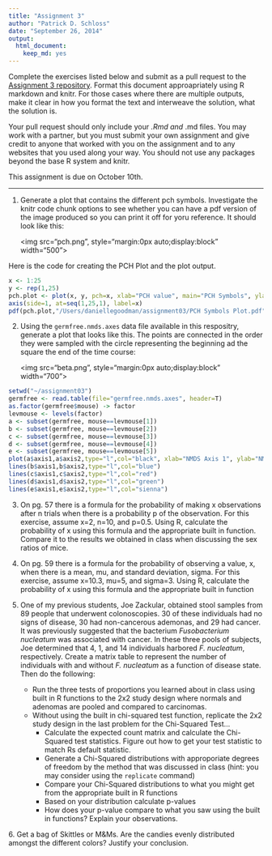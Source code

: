 ```yaml
---
title: "Assignment 3"
author: "Patrick D. Schloss"
date: "September 26, 2014"
output:
  html_document:
    keep_md: yes
---
```


Complete the exercises listed below and submit as a pull request to the [Assignment 3 repository](http://www.github.com/microbialinformatics/assignment03).  Format this document approapriately using R markdown and knitr. For those cases where there are multiple outputs, make it clear in how you format the text and interweave the solution, what the solution is.

Your pull request should only include your *.Rmd and *.md files. You may work with a partner, but you must submit your own assignment and give credit to anyone that worked with you on the assignment and to any websites that you used along your way. You should not use any packages beyond the base R system and knitr.

This assignment is due on October 10th.

------

1.  Generate a plot that contains the different pch symbols. Investigate the knitr code chunk options to see whether you can have a pdf version of the image produced so you can print it off for yoru reference. It should look like this:

    <img src="pch.png", style="margin:0px auto;display:block" width="500">

Here is the code for creating the PCH Plot and the plot output.
```r
x <- 1:25
y <- rep(1,25)
pch.plot <- plot(x, y, pch=x, xlab="PCH value", main="PCH Symbols", ylab="", grid(nx=26, ny=1, col="grey", lty="solid"), axes=F, cex=1.5)
axis(side=1, at=seq(1,25,1), label=x)
pdf(pch.plot,"/Users/daniellegoodman/assignment03/PCH Symbols Plot.pdf")
```

2.  Using the `germfree.nmds.axes` data file available in this respositry, generate a plot that looks like this. The points are connected in the order they were sampled with the circle representing the beginning ad the square the end of the time course:

    <img src="beta.png", style="margin:0px auto;display:block" width="700">

```r
setwd("~/assignment03")
germfree <- read.table(file="germfree.nmds.axes", header=T)
as.factor(germfree$mouse) -> factor
levmouse <- levels(factor)
a <- subset(germfree, mouse==levmouse[1])
b <- subset(germfree, mouse==levmouse[2])
c <- subset(germfree, mouse==levmouse[3])
d <- subset(germfree, mouse==levmouse[4])
e <- subset(germfree, mouse==levmouse[5])
plot(a$axis1,a$axis2,type="l",col="black", xlab="NMDS Axis 1", ylab="NMDS Axis 2",ylim=c(-0.55,0.4),xlim=c(-0.3,0.7))
lines(b$axis1,b$axis2,type="l",col="blue")
lines(c$axis1,c$axis2,type="l",col="red")
lines(d$axis1,d$axis2,type="l",col="green")
lines(e$axis1,e$axis2,type="l",col="sienna")
```
3.  On pg. 57 there is a formula for the probability of making x observations after n trials when there is a probability p of the observation.  For this exercise, assume x=2, n=10, and p=0.5.  Using R, calculate the probability of x using this formula and the appropriate built in function. Compare it to the results we obtained in class when discussing the sex ratios of mice.


4.  On pg. 59 there is a formula for the probability of observing a value, x, when there is a mean, mu, and standard deviation, sigma.  For this exercise, assume x=10.3, mu=5, and sigma=3.  Using R, calculate the probability of x using this formula and the appropriate built in function


5.  One of my previous students, Joe Zackular, obtained stool samples from 89 people that underwent colonoscopies.  30 of these individuals had no signs of disease, 30 had non-cancerous ademonas, and 29 had cancer.  It was previously suggested that the bacterium *Fusobacterium nucleatum* was associated with cancer.  In these three pools of subjects, Joe determined that 4, 1, and 14 individuals harbored *F. nucleatum*, respectively. Create a matrix table to represent the number of individuals with and without _F. nucleatum_ as a function of disease state.  Then do the following:

    * Run the three tests of proportions you learned about in class using built in R  functions to the 2x2 study design where normals and adenomas are pooled and compared to carcinomas.
    * Without using the built in chi-squared test function, replicate the 2x2 study design in the last problem for the Chi-Squared Test...
      * Calculate the expected count matrix and calculate the Chi-Squared test statistics. Figure out how to get your test statistic to match Rs default statistic.
      *	Generate a Chi-Squared distributions with approporiate degrees of freedom by the method that was discussed in class (hint: you may consider using the `replicate` command)
      * Compare your Chi-Squared distributions to what you might get from the appropriate built in R functions
      * Based on your distribution calculate p-values
      * How does your p-value compare to what you saw using the built in functions? Explain your observations.


6\.  Get a bag of Skittles or M&Ms.  Are the candies evenly distributed amongst the different colors?  Justify your conclusion.

